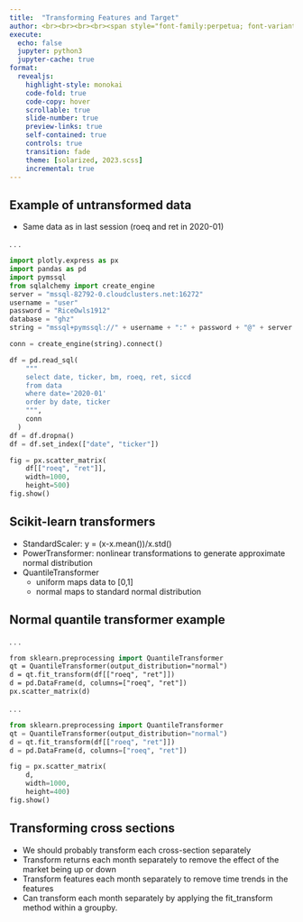 ```yaml
---
title:  "Transforming Features and Target"
author: <br><br><br><br><span style="font-family:perpetua; font-variant:small-caps; color:#606060;">Kerry Back</span><br><br><img src="RiceBusiness-transparent-logo-sm.png"  height=80>
execute:
  echo: false
  jupyter: python3
  jupyter-cache: true
format: 
  revealjs:
    highlight-style: monokai
    code-fold: true
    code-copy: hover
    scrollable: true
    slide-number: true
    preview-links: true
    self-contained: true
    controls: true
    transition: fade
    theme: [solarized, 2023.scss]
    incremental: true
---
```


## Example of untransformed data

- Same data as in last session (roeq and ret in 2020-01)

. . .

```python
import plotly.express as px
import pandas as pd
import pymssql
from sqlalchemy import create_engine
server = "mssql-82792-0.cloudclusters.net:16272"
username = "user"
password = "RiceOwls1912" 
database = "ghz"
string = "mssql+pymssql://" + username + ":" + password + "@" + server + "/" + database

conn = create_engine(string).connect()

df = pd.read_sql(
    """
    select date, ticker, bm, roeq, ret, siccd
    from data
    where date='2020-01'
    order by date, ticker
    """,
    conn
  )
df = df.dropna()
df = df.set_index(["date", "ticker"])
```

```python
fig = px.scatter_matrix(
    df[["roeq", "ret"]],
    width=1000,
    height=500)
fig.show()
```

## Scikit-learn transformers

- StandardScaler: y = (x-x.mean())/x.std()
- PowerTransformer: nonlinear transformations to generate approximate normal distribution
- QuantileTransformer
  - uniform maps data to [0,1]
  - normal maps to standard normal distribution

## Normal quantile transformer example

. . .

```.p
from sklearn.preprocessing import QuantileTransformer
qt = QuantileTransformer(output_distribution="normal")
d = qt.fit_transform(df[["roeq", "ret"]])
d = pd.DataFrame(d, columns=["roeq", "ret"])
px.scatter_matrix(d)
```

. . .

```python
from sklearn.preprocessing import QuantileTransformer
qt = QuantileTransformer(output_distribution="normal")
d = qt.fit_transform(df[["roeq", "ret"]])
d = pd.DataFrame(d, columns=["roeq", "ret"])

fig = px.scatter_matrix(
    d,
    width=1000,
    height=400)
fig.show()
```

## Transforming cross sections

- We should probably transform each cross-section separately
- Transform returns each month separately to remove the effect of the market being up or down
- Transform features each month separately to remove time trends in the features
- Can transform each month separately by applying the fit_transform method within a groupby.